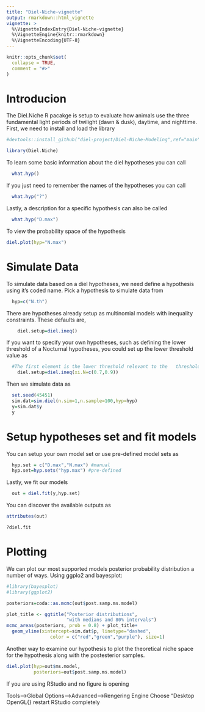 ```yaml
---
title: "Diel-Niche-vignette"
output: rmarkdown::html_vignette
vignette: >
  %\VignetteIndexEntry{Diel-Niche-vignette}
  %\VignetteEngine{knitr::rmarkdown}
  %\VignetteEncoding{UTF-8}
---
```


```r
knitr::opts_chunk$set(
  collapse = TRUE,
  comment = "#>"
)
```

# Introducion
The Diel.Niche R pacakge is setup to evaluate how animals use the three fundamental light periods of twilight (dawn & dusk), daytime, and nighttime. First, we need to install and load the library
```r
#devtools::install_github("diel-project/Diel-Niche-Modeling",ref="main")

library(Diel.Niche)
```

To learn some basic information about the diel hypotheses you can call
```r
  what.hyp()
```

If you just need to remember the names of the hypotheses you can call
```r
  what.hyp("?")
```

Lastly, a description for a specific hypothesis can also be called
```r
  what.hyp("D.max")
```

To view the probability space of the hypothesis
```r
diel.plot(hyp="N.max")
```

# Simulate Data
To simulate data based on a diel hypotheses, we need define a hypothesis using it's coded name. Pick a hypothesis to simulate data from  
```r
  hyp=c("N.th")
```

There are hypotheses already setup as multinomial models with inequality constraints. These defaults are, 

```r
    diel.setup=diel.ineq()
```
If you want to specify your own hypotheses, such as defining the lower threshold of a Nocturnal hypotheses, you could set up the lower threshold value as
```r
  #The first element is the lower threshold relevant to the   threshold models and the second element is the most likely value, which is not relevent for the model chossen.
    diel.setup=diel.ineq(xi.N=c(0.7,0.9))
```

Then we simulate data as
```r
  set.seed(45451)
  sim.dat=sim.diel(n.sim=1,n.sample=100,hyp=hyp)
  y=sim.dat$y
  y
```

# Setup hypotheses set and fit models

You can setup your own model set or use pre-defined model sets as
```r
  hyp.set = c("D.max","N.max") #manual
  hyp.set=hyp.sets("hyp.max") #pre-defined
```

Lastly, we fit our models  
```r
  out = diel.fit(y,hyp.set)

```

You can discover the available outputs as

```r
attributes(out)

?diel.fit
```

# Plotting

We can plot our most supported models posterior probability distribution a number of ways. Using ggplo2 and bayesplot:

```r
#library(bayesplot)
#library(ggplot2)

posteriors=coda::as.mcmc(out$post.samp.ms.model)

plot_title <- ggtitle("Posterior distributions",
                      "with medians and 80% intervals")
mcmc_areas(posteriors, prob = 0.8) + plot_title+ 
  geom_vline(xintercept=sim.dat$p, linetype="dashed", 
                color = c("red","green","purple"), size=1)

```

Another way to examine our hypothesis to plot the theoretical niche space for the hypothesis along with the postesterior samples.

```r
diel.plot(hyp=out$ms.model,
          posteriors=out$post.samp.ms.model)
```

If you are using RStudio and no figure is opening

Tools-->Global Options-->Advanced-->Rengering Engine
Choose "Desktop OpenGL{}
restart RStudio completely